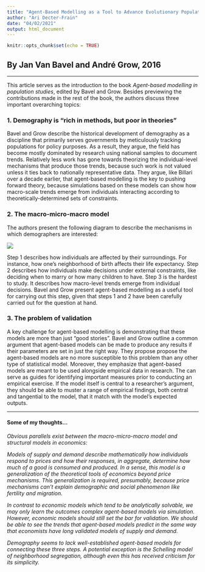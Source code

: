 ```yaml
---
title: "Agent-Based Modelling as a Tool to Advance Evolutionary Population Theory"
author: "Ari Decter-Frain"
date: "04/02/2021"
output: html_document
---
```


```r
knitr::opts_chunk$set(echo = TRUE)
```

## By Jan Van Bavel and André Grow, 2016

---

This article serves as the introduction to the book *Agent-based modelling in population studies*, edited by Bavel and Grow. Besides previewing the contributions made in the rest of the book, the authors discuss three important overarching topics:

### 1. Demography is "rich in methods, but poor in theories"

Bavel and Grow describe the historical development of demography as a discipline that primarily serves governments by meticulously tracking populations for policy purposes. As a result, they argue, the field has become mostly dominated by research using national samples to document trends. Relatively less work has gone towards theorizing the individual-level mechanisms that produce those trends, because such work is not valued unless it ties back to nationally representative data. They argue, like Billari over a decade earlier, that agent-based modelling is the key to pushing forward theory, because simulations based on these models can show how macro-scale trends emerge from individuals interacting according to theoretically-determined sets of constraints. 
 
### 2. The macro-micro-macro model

The authors present the following diagram to describe the mechanisms in which demographers are interested:

![](/misc_img/macro-micro-macro.png)

Step 1 describes how individuals are affected by their surroundings. For instance, how one's neighborhood of birth affects their life expectancy. Step 2 describes how individuals make decisions under external constraints, like deciding when to marry or how many children to have. Step 3 is the hardest to study. It describes how macro-level trends emerge from individual decisions. Bavel and Grow present agent-based modelling as a useful tool for carrying out this step, given that steps 1 and 2 have been carefully carried out for the question at hand.

### 3. The problem of validation

A key challenge for agent-based modelling is demonstrating that these models are more than just "good stories". Bavel and Grow outline a common argument that agent-based models can be made to produce any results if their parameters are set in just the right way. They propose propose the agent-based models are no more susceptible to this problem than any other type of statistical model. Moreover, they emphasize that agent-based models are meant to be used alongside empirical data in research. The can serve as guides for identifying important measures prior to conducting an empirical exercise. If the model itself is central to a researcher's argument, they should be able to muster a range of empirical findings, both central and tangential to the model, that it match with the model's expected outputs.

---

#### Some of my thoughts...

*Obvious parallels exist between the macro-micro-macro model and structural models in economics:*

*Models of supply and demand describe mathematically how individuals respond to prices and how their responses, in aggregate, determine how much of a good is consumed and produced. In a sense, this model is a generalization of the theoretical tools of economics beyond price mechanisms. This generalization is required, presumably, because price mechanisms can't explain demographic and social phenomenon like fertility and migration.* 

*In contrast to economic models which tend to be analytically solvable, we may only learn the outcomes complex agent-based models via simulation. However, economic models should still set the bar for validation. We should be able to see the trends that agent-based models predict in the same way that economists have long validated models of supply and demand.*

*Demography seems to lack well-established agent-based models for connecting these three steps. A potential exception is the Schelling model of neighborhood segregation, although even this has received criticism for its simplicity.*
